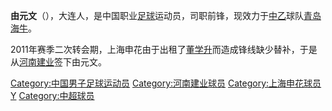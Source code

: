 {{Football player infobox
| playername = 由元文
| image =
| fullname = 由元文
| height = {{height|m=1.82}}
| nickname =
| dateofbirth = {{Birth date and age|year=1986|month=4|day=23}}
| cityofbirth = [[辽宁|辽宁]][[大连|大连]]
| countryofbirth = {{flagicon|CHN}}[[中国|中国]]
| currentclub = {{flagicon|CHN}} [[青岛海牛|青岛海牛]]
| clubnumber = 4
| position = 前锋
| youthyears =
| youthclubs =
| years = 2008-2011<br>2011-<br>
| clubs = [[河南建业|河南建业]]<br>[[上海申花|上海申花]]<br>[[青岛海牛|青岛海牛]]
| caps(goals) = 4{{0}}(0)<br/>3{{0}}(0)
| pcupdate = 2012-12-31
}}

'''由元文'''（{{bd|1986年|4月23日|catIdx=Y}}），大连人，是中国职业[[足球|足球]]运动员，司职前锋，现效力于[[中乙|中乙]]球队[[青岛海牛|青岛海牛]]。

2011年赛季二次转会期，上海申花由于出租了[[董学升|董学升]]而造成锋线缺少替补，于是从[[河南建业|河南建业]]签下由元文。

{{足球运动员小作品}}

{{2009年河南建业名单}}
{{2010年中超分类名单河南}}
{{2011年中超分类名单上海}}
{{2012年中超分类名单上海}}
{{2013年中乙分类名单青岛海牛}}
{{2014年中乙分类名单四川隆发}}
{{2015年中乙分类名单四川隆发}}
{{2016年中乙分类名单四川隆发}}
{{2017年中乙分类名单四川}}
{{2018年中乙分类名单四川隆发}}

{{DEFAULTSORT:YOU Yuanwen}}
[[Category:中国男子足球运动员|Category:中国男子足球运动员]]
[[Category:河南建业球员|Category:河南建业球员]]
[[Category:上海申花球员|Category:上海申花球员]]
[[Category:由姓|Y]]
[[Category:中超球员|Category:中超球员]]
